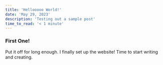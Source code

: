 ```yaml
---
title: 'Hellooooo World!'
date: 'May 29, 2023'
description: 'Testing out a sample post'
time_to_read: '< 1 minute'
---
```


### First One!

Put it off for long enough. I finally set up the website! Time to start writing and creating.

<div className="flex justify-center">
  <Image
    width={200}
    height={150}
    quality={100}
    src="/hello_world_note_img.png"
    alt=""
  />
</div>
